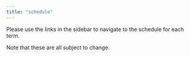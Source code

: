 ```yaml
---
title: "schedule"
---
```


Please use the links in the sidebar to navigate to the schedule for each term.

Note that these are all subject to change.